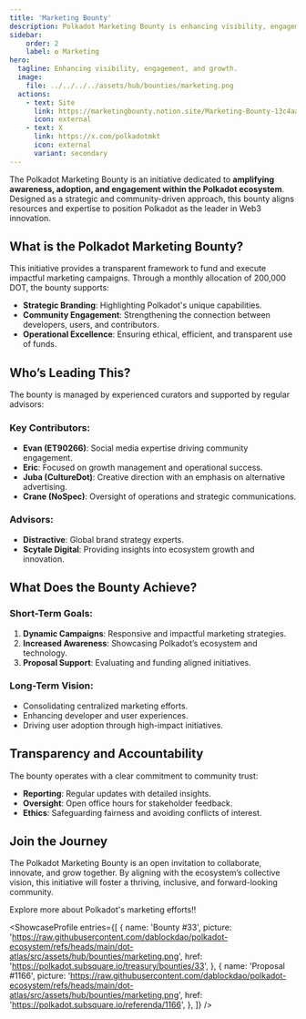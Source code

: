 ```yaml
---
title: 'Marketing Bounty'
description: Polkadot Marketing Bounty is enhancing visibility, engagement, and growth through decentralized marketing efforts for the Polkadot ecosystem.
sidebar:
    order: 2
    label: ✪ Marketing
hero:
  tagline: Enhancing visibility, engagement, and growth.
  image: 
    file: ../../../../assets/hub/bounties/marketing.png
  actions:
    - text: Site
      link: https://marketingbounty.notion.site/Marketing-Bounty-13c4aaf5ccba80269a48eccdf80353d8
      icon: external
    - text: X
      link: https://x.com/polkadotmkt
      icon: external
      variant: secondary
---
```



The Polkadot Marketing Bounty is an initiative dedicated to **amplifying awareness, adoption, and engagement within the Polkadot ecosystem**. Designed as a strategic and community-driven approach, this bounty aligns resources and expertise to position Polkadot as the leader in Web3 innovation.

## What is the Polkadot Marketing Bounty?
This initiative provides a transparent framework to fund and execute impactful marketing campaigns. Through a monthly allocation of 200,000 DOT, the bounty supports:

- **Strategic Branding**: Highlighting Polkadot's unique capabilities.
- **Community Engagement**: Strengthening the connection between developers, users, and contributors.
- **Operational Excellence**: Ensuring ethical, efficient, and transparent use of funds.

## Who’s Leading This?
The bounty is managed by experienced curators and supported by regular advisors:

### Key Contributors:
- **Evan (ET90266)**: Social media expertise driving community engagement.
- **Eric**: Focused on growth management and operational success.
- **Juba (CultureDot)**: Creative direction with an emphasis on alternative advertising.
- **Crane (NoSpec)**: Oversight of operations and strategic communications.

### Advisors:
- **Distractive**: Global brand strategy experts.
- **Scytale Digital**: Providing insights into ecosystem growth and innovation.

## What Does the Bounty Achieve?
### Short-Term Goals:
1. **Dynamic Campaigns**: Responsive and impactful marketing strategies.
2. **Increased Awareness**: Showcasing Polkadot’s ecosystem and technology.
3. **Proposal Support**: Evaluating and funding aligned initiatives.

### Long-Term Vision:
- Consolidating centralized marketing efforts.
- Enhancing developer and user experiences.
- Driving user adoption through high-impact initiatives.

## Transparency and Accountability
The bounty operates with a clear commitment to community trust:
- **Reporting**: Regular updates with detailed insights.
- **Oversight**: Open office hours for stakeholder feedback.
- **Ethics**: Safeguarding fairness and avoiding conflicts of interest.

## Join the Journey
The Polkadot Marketing Bounty is an open invitation to collaborate, innovate, and grow together. By aligning with the ecosystem’s collective vision, this initiative will foster a thriving, inclusive, and forward-looking community.

Explore more about Polkadot's marketing efforts!!

<ShowcaseProfile
  entries={[
    {
      name: 'Bounty #33',
      picture: 'https://raw.githubusercontent.com/dablockdao/polkadot-ecosystem/refs/heads/main/dot-atlas/src/assets/hub/bounties/marketing.png',
      href: 'https://polkadot.subsquare.io/treasury/bounties/33',
    },
        {
      name: 'Proposal #1166',
      picture: 'https://raw.githubusercontent.com/dablockdao/polkadot-ecosystem/refs/heads/main/dot-atlas/src/assets/hub/bounties/marketing.png',
      href: 'https://polkadot.subsquare.io/referenda/1166',
    },
  ]}
/>